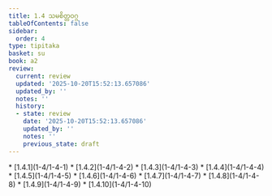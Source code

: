 ```yaml
---
title: 1.4 သမစိတ္တဝဂ္ဂ
tableOfContents: false
sidebar:
  order: 4
type: tipitaka
basket: su
book: a2
review:
  current: review
  updated: '2025-10-20T15:52:13.657086'
  updated_by: ''
  notes: ''
  history:
  - state: review
    date: '2025-10-20T15:52:13.657086'
    updated_by: ''
    notes: ''
    previous_state: draft
---
```



<DynamicBreadcrumb />


<ReviewStatus review={frontmatter.review} showDetails={true} />

<HypothesisAnnotation frontmatter={frontmatter} />



<TableOfContents book="a2" section="1.4">
* [1.4.1](1-4/1-4-1)
* [1.4.2](1-4/1-4-2)
* [1.4.3](1-4/1-4-3)
* [1.4.4](1-4/1-4-4)
* [1.4.5](1-4/1-4-5)
* [1.4.6](1-4/1-4-6)
* [1.4.7](1-4/1-4-7)
* [1.4.8](1-4/1-4-8)
* [1.4.9](1-4/1-4-9)
* [1.4.10](1-4/1-4-10)
</TableOfContents>